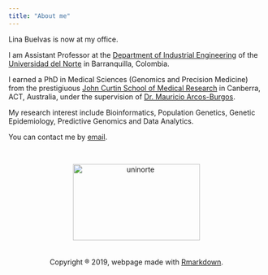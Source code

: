 ```yaml
---
title: "About me"
---
```


Lina Buelvas is now at my office.

I am Assistant Professor at the [Department of Industrial Engineering](https://www.uninorte.edu.co/web/departamento-de-ingenieria-industrial) of the [Universidad del Norte](https://www.uninorte.edu.co/) in Barranquilla, Colombia. 

I earned a PhD in Medical Sciences (Genomics and Precision Medicine) from the prestigiuous [John Curtin School of Medical Research](https://jcsmr.anu.edu.au/) in Canberra, ACT, Australia, under the supervision of [Dr. Mauricio Arcos-Burgos](https://scholar.google.com.co/citations?user=MZlwFqgAAAAJ&hl=en).

My research interest include Bioinformatics, Population Genetics, Genetic Epidemiology, Predictive Genomics and Data Analytics.

You can contact me by [email](mailto:jvelezv@uninorte.edu.co).

<br>

<center>
<img src="images/uninorte.png" alt="uninorte" width="250" height="150">
<br><br><br>
Copyright ® 2019, webpage made with [Rmarkdown](https://rmarkdown.rstudio.com/).
</center>
